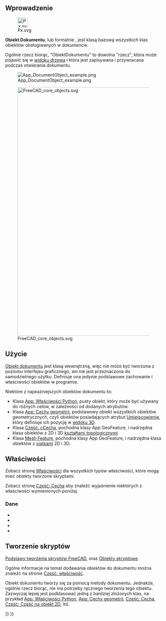 <languages/>
{{TOCright}}

<span id="Introduction"></span>
==Wprowadzenie==

[[File:Px.svg|32px]]

'''Obiekt Dokumentu''', lub formalnie {{incode|App::DocumentObject}}, jest klasą bazową wszystkich klas obiektów obsługiwanych w dokumencie.

Ogólnie rzecz biorąc, "ObiektDokumentu" to dowolna "rzecz", która może pojawić się w [[Tree_view/pl|widoku drzewa]] i która jest zapisywana i przywracana podczas otwierania dokumentu.

[[File:App_DocumentObject_example.png]]

{{Caption|Widok drzewa pokazujący różne obiekty w dokumencie. Każdy z nich jest "obiektem dokumentu", wywodzącym się z klasy bazowej {{incode|App::DocumentObject}}.}}

[[File:FreeCAD_core_objects.svg|800px]]

{{Caption|Uproszczony diagram zależności pomiędzy podstawowymi obiektami w programie FreeCAD.}}

<span id="Usage"></span>
==Użycie==

[[App_DocumentObject/pl|Obiekt dokumentu]] jest klasą wewnętrzną, więc nie może być tworzona z poziomu interfejsu graficznego, ani nie jest przeznaczona do samodzielnego użytku. Definiuje ona jedynie podstawowe zachowanie i właściwości obiektów w programie.

Niektóre z najważniejszych obiektów dokumentu to:
* Klasa [[App_FeaturePython/pl|App: Właściwości Python]], pusty obiekt, który może być używany do różnych celów, w zależności od dodanych atrybutów.
* Klasa [[App_GeoFeature/pl|App: Cechy geometrii]], podstawowy obiekt wszystkich obiektów geometrycznych, czyli obiektów posiadających atrybut [[Placement/pl|Umiejscowienie]], który definiuje ich pozycję w [[3D_view/pl|widoku 3D]].
* Klasa [[Part_Feature/pl|Część: cCecha]], pochodna klasy App GeoFeature, i nadrzędna klasa obiektów z 2D i 3D [[Part_TopoShape/pl|kształtami topologicznymi]].
* Klasa [[Mesh_Feature/pl|Mesh Feature]], pochodna klasy App GeoFeature, i nadrzędna klasa obiektów z [[Mesh_MeshObject/pl|siatkami]] 2D i 3D.

<span id="Properties"></span>
==Właściwości==

Zobacz stronę [[Property/pl|Właściwości]] dla wszystkich typów właściwości, które mogą mieć obiekty tworzone skryptami.

Zobacz stronę [[Part_Feature/pl#Właściwości|Część: Cecha]] aby znaleźć wyjaśnienie niektórych z właściwości wymienionych poniżej.

<span id="Data"></span>
===Dane===

{{TitleProperty|Podstawa}}

* {{PropertyData|Label|String}}
* {{PropertyData|Label2|String|Hidden}}
* {{PropertyData|Expression Engine|ExpressionEngine|Hidden}}
* {{PropertyData|Visibility|Bool|Hidden}}

<span id="Scripting"></span>
==Tworzenie skryptów==

{{Emphasis|Zobacz również:}} [[FreeCAD_Scripting_Basics/pl|Podstawy tworzenia skryptów FreeCAD]], oraz [[Scripted_objects/pl|Obiekty skryptowe]].

Ogólne informacje na temat dodawania obiektów do dokumentu można znaleźć na stronie [[Part_Feature/pl|Część: właściwość]].

Obiekt dokumentu tworzy się za pomocą metody {{incode|addObject()}} dokumentu. Jednakże, ogólnie rzecz biorąc, nie ma potrzeby ręcznego tworzenia tego obiektu. Zazwyczaj lepiej jest podklasować jedną z bardziej złożonych klas, na przykład [[App_FeaturePython/pl|App: Właściwości Python]], [[App_GeoFeature/pl|App: Cechy geometrii]], [[Part_Feature/pl|Część: Cecha]], [[Part_Part2DObject/pl|Część: Część na obiekt 2D]], itd.

{{Code|code=
import FreeCAD as App

doc = App.newDocument()
obj = App.ActiveDocument.addObject("App::DocumentObject", "Name")
obj.Label = "Custom label"
}}


{{Document_objects_navi{{#translation:}}}}
{{Userdocnavi{{#translation:}}}}